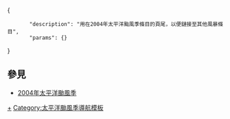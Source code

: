 <includeonly><!-- 在這裡加入模板的保護標識 --></includeonly><noinclude>{{Documentation subpage}}</noinclude>
<!-- 在本行下編輯模板說明 -->
<templatedata>
{
        "description": "用在2004年太平洋颱風季條目的頁尾，以便鏈接至其他風暴條目",
        "params": {}
}
</templatedata>

== 參見 ==
* [[2004年太平洋颱風季]]
<includeonly>
<!-- 本行下加入模板的分類 -->
[[Category:2004年太平洋颱風季|+]]
[[Category:太平洋颱風季導航模板]]
</includeonly>